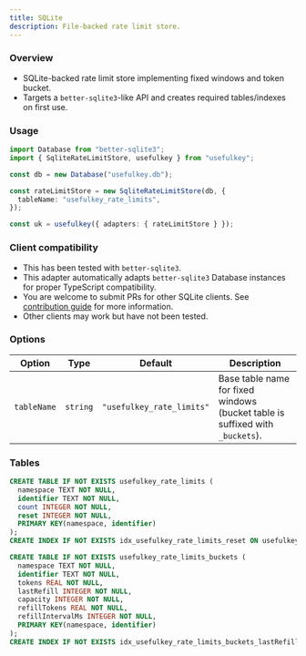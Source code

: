 ```yaml
---
title: SQLite
description: File-backed rate limit store.
---
```


### Overview

- SQLite-backed rate limit store implementing fixed windows and token bucket.
- Targets a `better-sqlite3`-like API and creates required tables/indexes on first use.

### Usage

```ts
import Database from "better-sqlite3";
import { SqliteRateLimitStore, usefulkey } from "usefulkey";

const db = new Database("usefulkey.db");

const rateLimitStore = new SqliteRateLimitStore(db, {
  tableName: "usefulkey_rate_limits",
});

const uk = usefulkey({ adapters: { rateLimitStore } });
```

### Client compatibility

- This has been tested with `better-sqlite3`.
- This adapter automatically adapts `better-sqlite3` Database instances for proper TypeScript compatibility.
- You are welcome to submit PRs for other SQLite clients. See [contribution guide](/docs/additional-info/contributing) for more information.
- Other clients may work but have not been tested.

### Options

| Option | Type | Default | Description |
| --- | --- | --- | --- |
| `tableName` | `string` | `"usefulkey_rate_limits"` | Base table name for fixed windows (bucket table is suffixed with `_buckets`). |

### Tables

```sql
CREATE TABLE IF NOT EXISTS usefulkey_rate_limits (
  namespace TEXT NOT NULL,
  identifier TEXT NOT NULL,
  count INTEGER NOT NULL,
  reset INTEGER NOT NULL,
  PRIMARY KEY(namespace, identifier)
);
CREATE INDEX IF NOT EXISTS idx_usefulkey_rate_limits_reset ON usefulkey_rate_limits(reset);

CREATE TABLE IF NOT EXISTS usefulkey_rate_limits_buckets (
  namespace TEXT NOT NULL,
  identifier TEXT NOT NULL,
  tokens REAL NOT NULL,
  lastRefill INTEGER NOT NULL,
  capacity INTEGER NOT NULL,
  refillTokens REAL NOT NULL,
  refillIntervalMs INTEGER NOT NULL,
  PRIMARY KEY(namespace, identifier)
);
CREATE INDEX IF NOT EXISTS idx_usefulkey_rate_limits_buckets_lastRefill ON usefulkey_rate_limits_buckets(lastRefill);
```

